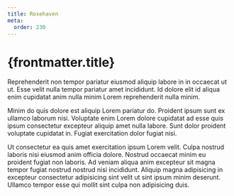 ```yaml
---
title: Rosehaven
meta:
  order: 230
---
```


# {frontmatter.title}

Reprehenderit non tempor pariatur eiusmod aliquip labore in in occaecat ut ut. Esse velit nulla tempor pariatur amet incididunt. Id dolore elit id aliqua enim cupidatat anim nulla minim Lorem reprehenderit nulla minim.

Minim do quis dolore est aliquip Lorem pariatur do. Proident ipsum sunt ex ullamco laborum nisi. Voluptate enim Lorem dolore cupidatat ad esse quis ipsum consectetur excepteur aliquip amet nulla labore. Sunt dolor proident voluptate cupidatat in. Fugiat exercitation dolor fugiat nisi.

Ut consectetur ea quis amet exercitation ipsum Lorem velit. Culpa nostrud laboris nisi eiusmod anim officia dolore. Nostrud occaecat minim eu proident fugiat non laboris. Ad veniam aliqua anim excepteur sit magna tempor fugiat nostrud nostrud nisi incididunt. Aliquip magna adipisicing in excepteur consectetur adipisicing sint velit ut sint ipsum minim deserunt. Ullamco tempor esse qui mollit sint culpa non adipisicing duis.
